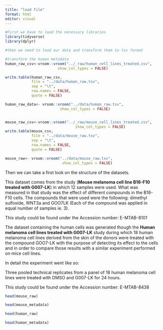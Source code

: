 ```yaml
---
title: "load file"
format: html
editor: visual
---
```


```r
#First we have to load the necessary libraries
library(tidyverse)
library(dplyr)
```

```r
#then we need to load our data and transform them to tsv format

#transform the human metadata
human_raw_csv<-vroom::vroom("../_raw/human_cell_lines_treated.csv",
                        show_col_types = FALSE) 

write.table(human_raw_csv,
            file = "../data/human_raw.tsv",
            sep = "\t",
            row.names = FALSE, 
            quote = FALSE)

human_raw_data<- vroom::vroom("../data/human_raw.tsv", 
                         show_col_types = FALSE)


mouse_raw_csv<-vroom::vroom("../_raw/mouse_cell_lines_treated.csv",
                                show_col_types = FALSE) 
write.table(mouse_csv,
            file = "../data/mouse_raw.tsv",
            sep = "\t",
            row.names = FALSE, 
            quote = FALSE)

mouse_raw<- vroom::vroom("../data/mouse_raw.tsv", 
                          show_col_types = FALSE)
```

Then we can take a first look on the structure of the datasets.

This dataset comes from the study (**Mouse melanoma cell line B16-F10 treated with G007-LK**) in which 12 samples were used. What was measured in that study was the effect of different compounds in the B16-F10 cells. The compounds that were used were the following: dimethyl sulfoxide, WNT3a and GOO7LK (Each of the compound was applied in equal number of samples ie. 3).

This study could be found under the Accession number: E-MTAB-8101

The dataset containing the human cells was generated though the **Human melanoma cell lines treated with G007-LK** study during which 18 human melanoma cell lines derived from the skin of the donors were treated with the compound GOO7-LK with the purpose of detecting its effect to the cells and in order to compare those results with a similar experiment performed on mice cell lines.

In detail the experiment went like so:

Three pooled technical replicates from a panel of 18 human melanoma cell lines were treated with DMSO and G007-LK for 24 hours.

This study could be found under the Accession number: E-MTAB-8438

```r
head(mouse_raw)
```

```r

head(mouse_metadata)
```

```r
head(human_raw)
```

```r
head(human_metadata)
```
